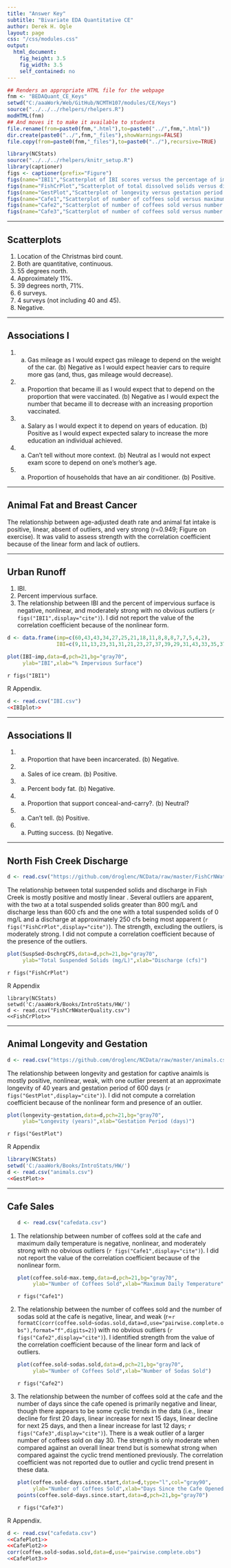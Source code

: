```yaml
---
title: "Answer Key"
subtitle: "Bivariate EDA Quantitative CE"
author: Derek H. Ogle
layout: page
css: "/css/modules.css"
output:
  html_document:
    fig_height: 3.5
    fig_width: 3.5
    self_contained: no
---
```


```r
## Renders an appropriate HTML file for the webpage
fnm <- "BEDAQuant_CE_Keys"
setwd("C:/aaaWork/Web/GitHub/NCMTH107/modules/CE/Keys")
source("../../../rhelpers/rhelpers.R")
modHTML(fnm)
## And moves it to make it available to students
file.rename(from=paste0(fnm,".html"),to=paste0("../",fnm,".html"))
dir.create(paste0("../",fnm,"_files"),showWarnings=FALSE)
file.copy(from=paste0(fnm,"_files"),to=paste0("../"),recursive=TRUE)
```

```r
library(NCStats)
source("../../../rhelpers/knitr_setup.R")
library(captioner)
figs <- captioner(prefix="Figure")
figs(name="IBI1","Scatterplot of IBI scores versus the percentage of impervious surface for 14 areas in Washington")
figs(name="FishCrPlot","Scatterplot of total dissolved solids versus discharge in Fish Creek.")
figs(name="GestPlot","Scatterplot of longevity versus gestation period for a sample of 40 animals.")
figs(name="Cafe1","Scatterplot of number of coffees sold versus maximum daily temperature for the college cafe.")
figs(name="Cafe2","Scatterplot of number of coffees sold versus number of sodas sold for the college cafe.")
figs(name="Cafe3","Scatterplot of number of coffees sold versus number of days since opening for the college cafe.")
```

----

## Scatterplots

1. Location of the Christmas bird count.
1. Both are quantitative, continuous.
1. 55 degrees north.
1. Approximately 11%.
1. 39 degrees north, 71%.
1. 6 surveys.
1. 4 surveys (not including 40 and 45).
1. Negative.

----

## Associations I

1. (a) Gas mileage as I would expect gas mileage to depend on the weight of the car. (b) Negative as I would expect heavier cars to require more gas (and, thus, gas mileage would decrease).
1. (a) Proportion that became ill as I would expect that to depend on the proportion that were vaccinated. (b) Negative as I would expect the number that became ill to decrease with an increasing proportion vaccinated.
1. (a) Salary as I would expect it to depend on years of education. (b) Positive as I would expect expected salary to increase the more education an individual achieved.
1. (a) Can't tell without more context. (b) Neutral as I would not expect exam score to depend on one's mother's age.
1. (a) Proportion of households that have an air conditioner. (b) Positive.

----

## Animal Fat and Breast Cancer

The relationship between age-adjusted death rate and animal fat intake is positive, linear, absent of outliers, and very strong (r=0.949; Figure on exercise). It was valid to assess strength with the correlation coefficient because of the linear form and lack of outliers.

----

## Urban Runoff

1. IBI.
1. Percent impervious surface.
1. The relationship between IBI and the percent of impervious surface is negative, nonlinear, and moderately strong with no obvious outliers (`r figs("IBI1",display="cite")`).  I did not report the value of the correlation coefficient because of the nonlinear form.
```r
d <- data.frame(imp=c(60,43,43,34,27,25,21,18,11,8,8,8,7,7,5,4,2),
                IBI=c(9,11,13,23,31,31,21,23,27,37,39,29,31,43,33,35,37))
```
```r
plot(IBI~imp,data=d,pch=21,bg="gray70",
     ylab="IBI",xlab="% Impervious Surface")
```

`r figs("IBI1")`

R Appendix.
```r
d <- read.csv("IBI.csv")
<<IBIplot>>
```

----

## Associations II

1. (a) Proportion that have been incarcerated. (b) Negative.
1. (a) Sales of ice cream. (b) Positive.
1. (a) Percent body fat. (b) Negative.
1. (a) Proportion that support conceal-and-carry?. (b) Neutral?
1. (a) Can't tell. (b) Positive.
1. (a) Putting success. (b) Negative.

----

## North Fish Creek Discharge
```r
d <- read.csv("https://github.com/droglenc/NCData/raw/master/FishCrNWaterQuality.csv")
```

The relationship between total suspended solids and discharge in Fish Creek is mostly positive and mostly linear \figrefp{fig:FishCrPlot}.  Several outliers are apparent, with the two at a total suspended solids greater than 800 mg/L and discharge less than 600 cfs and the one with a total suspended solids of 0 mg/L and a discharge at approximately 250 cfs being most apparent (`r figs("FishCrPlot",display="cite")`). The strength, excluding the outliers, is moderately strong.  I did not compute a correlation coefficient because of the presence of the outliers.

```r
plot(SuspSed~DschrgCFS,data=d,pch=21,bg="gray70",
     ylab="Total Suspended Solids (mg/L)",xlab="Discharge (cfs)")
```

`r figs("FishCrPlot")`

R Appendix
```{reval=FALSE, prompt=FALSE}
library(NCStats)
setwd('C:/aaaWork/Books/IntroStats/HW/')
d <- read.csv("FishCrNWaterQuality.csv")
<<FishCrPlot>>
```

----

## Animal Longevity and Gestation
```r
d <- read.csv("https://github.com/droglenc/NCData/raw/master/animals.csv")
```

The relationship between longevity and gestation for captive anaimls is mostly positive, nonlinear, weak, with one outlier present at an approximate longevity of 40 years and gestation period of 600 days (`r figs("GestPlot",display="cite")`). I did not compute a correlation coefficient because of the nonlinear form and presence of an outlier.

```r
plot(longevity~gestation,data=d,pch=21,bg="gray70",
     ylab="Longevity (years)",xlab="Gestation Period (days)")
```

`r figs("GestPlot")`

R Appendix
```r
library(NCStats)
setwd('C:/aaaWork/Books/IntroStats/HW/')
d <- read.csv("animals.csv")
<<GestPlot>>
```

----

## Cafe Sales

<ol>
```r
d <- read.csv("cafedata.csv")
```

<li>The relationship between number of coffees sold at the cafe and maximum daily temperature is negative, nonlinear, and moderately strong with no obvious outliers (`r figs("Cafe1",display="cite")`).  I did not report the value of the correlation coefficient because of the nonlinear form.</li>

```r
plot(coffee.sold~max.temp,data=d,pch=21,bg="gray70",
     ylab="Number of Coffees Sold",xlab="Maximum Daily Temperature")
```

`r figs("Cafe1")`

<li>The relationship between the number of coffees sold and the number of sodas sold at the cafe is negative, linear, and weak (r=`r formatC(corr(coffee.sold~sodas.sold,data=d,use="pairwise.complete.obs"),format="f",digits=2)`) with no obvious outliers (`r figs("Cafe2",display="cite")`).  I identified strength from the value of the correlation coefficient because of the linear form and lack of outliers.</li>

```r
plot(coffee.sold~sodas.sold,data=d,pch=21,bg="gray70",
     ylab="Number of Coffees Sold",xlab="Number of Sodas Sold")
```

`r figs("Cafe2")`

<li>The relationship between the number of coffees sold at the cafe and the number of days since the cafe opened is primarily negative and linear, though there appears to be some cyclic trends in the data (i.e., linear decline for first 20 days, linear increase for next 15 days, linear decline for next 25 days, and then a linear increase for last 12 days; `r figs("Cafe3",display="cite")`).  There is a weak outlier of a larger number of coffees sold on day 30.  The strength is only moderate when compared against an overall linear trend but is somewhat strong when compared against the cyclic trend mentioned previously.  The correlation coefficient was not reported due to outlier and cyclic trend present in these data.</li>

```r
plot(coffee.sold~days.since.start,data=d,type="l",col="gray90",
     ylab="Number of Coffees Sold",xlab="Days Since the Cafe Opened")
points(coffee.sold~days.since.start,data=d,pch=21,bg="gray70")
```

`r figs("Cafe3")`

</ol>

R Appendix.
```r
d <- read.csv("cafedata.csv")
<<CafePlot1>>
<<CafePlot2>>
corr(coffee.sold~sodas.sold,data=d,use="pairwise.complete.obs")
<<CafePlot3>>
```
